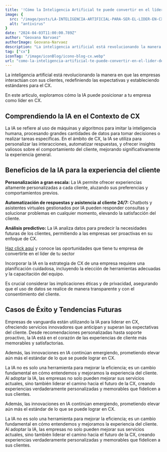 ```yaml
--- 
title: '!Cómo la Inteligencia Artificial te puede convertir en el líder de tu sector!'
image: {
  src: "/image/posts/LA-INTELIGENCIA-ARTIFICIAL-PARA-SER-EL-LIDER-EN-CX-XKALE-BLOG-03-1024x576.webp",
  alt: "antivirus"
}
date: "2024-04-03T11:00:00.789Z"
author: "Geovana Narvaez"
authorImage: Geovana-Narvaez
description: "La inteligencia artificial está revolucionando la manera en que las empresas interactúan con sus clientes, redefiniendo las expectativas y estableciendo estándares para el CX."
tag: ["cx"]
iconTag: "/image/iconBlog/icono-blog-cx.webp"
url: "como-la-inteligencia-artificial-te-puede-convertir-en-el-lider-de-tu-sector"
---
```


La inteligencia artificial está revolucionando la manera en que las empresas interactúan con sus clientes, redefiniendo las expectativas y estableciendo estándares para el CX.

En este articulo, exploramos cómo la IA puede posicionar a tu empresa como líder en CX.

## Comprendiendo la IA en el Contexto de CX
La IA se refiere al uso de máquinas y algoritmos para imitar la inteligencia humana, procesando grandes cantidades de datos para tomar decisiones o realizar tareas específicas. En el ámbito de CX, la IA se utiliza para personalizar las interacciones, automatizar respuestas, y ofrecer insights valiosos sobre el comportamiento del cliente, mejorando significativamente la experiencia general.

## Beneficios de la IA para la experiencia del cliente
**Personalización a gran escala:** La IA permite ofrecer experiencias altamente personalizadas a cada cliente, aluzando sus preferencias y comportamientos previos.

**Automatización de respuestas y asistencia al cliente 24/7:** Chatbots y asistentes virtuales gestionados por IA pueden responder consultas y solucionar problemas en cualquier momento, elevando la satisfacción del cliente.

**Análisis predictivo:** La IA analiza datos para predecir la necesidades futuras de los clientes, permitiendo a las empresas ser proactivas en su enfoque de CX.

[Haz click aquí](/experiencia-del-cliente) y conoce las oportunidades que tiene tu empresa de convertirte en el líder de tu sector

Incorporar la IA en la estrategia de CX de una empresa requiere una planificación cuidadosa, incluyendo la elección de herramientas adecuadas y la capacitación del equipo. 

Es crucial considerar las implicaciones éticas y de privacidad, asegurando que el uso de datos se realice de manera transparente y con el consentimiento del cliente.

## Casos de Éxito y Tendencias Futuras
Empresas de vanguardia están utilizando la IA para liderar en CX, ofreciendo servicios innovadores que anticipan y superan las expectativas del cliente. Desde recomendaciones personalizadas hasta soporte proactivo, la IA está en el corazón de las experiencias de cliente más memorables y satisfactorias. 

Además, las innovaciones en IA continúan emergiendo, prometiendo elevar aún más el estándar de lo que se puede lograr en CX.

La IA no es solo una herramienta para mejorar la eficiencia; es un cambio fundamental en cómo entendemos y mejoramos la experiencia del cliente. Al adoptar la IA, las empresas no solo pueden mejorar sus servicios actuales, sino también liderar el camino hacia el futuro de la CX, creando experiencias verdaderamente personalizadas y memorables que fidelicen a sus clientes.

Además, las innovaciones en IA continúan emergiendo, prometiendo elevar aún más el estándar de lo que se puede lograr en CX.

La IA no es solo una herramienta para mejorar la eficiencia; es un cambio fundamental en cómo entendemos y mejoramos la experiencia del cliente. Al adoptar la IA, las empresas no solo pueden mejorar sus servicios actuales, sino también liderar el camino hacia el futuro de la CX, creando experiencias verdaderamente personalizadas y memorables que fidelicen a sus clientes.